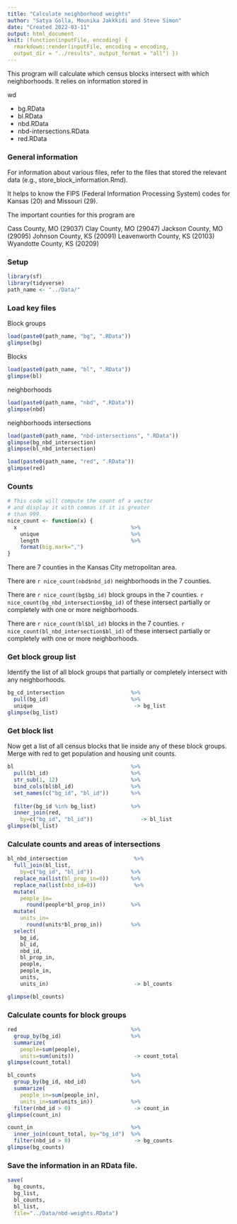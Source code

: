 ```yaml
---
title: "Calculate neighborhood weights"
author: "Satya Golla, Mounika Jakkkidi and Steve Simon"
date: "Created 2022-03-11"
output: html_document
knit: (function(inputFile, encoding) {
  rmarkdown::render(inputFile, encoding = encoding,
  output_dir = "../results", output_format = "all") })
---
```

This program will calculate which census blocks intersect with which neighborhoods. It relies on information stored in

wd

+ bg.RData
+ bl.RData
+ nbd.RData
+ nbd-intersections.RData
+ red.RData

### General information

For information about various files, refer to the files that stored the relevant data (e.g., store_block_information.Rmd).

It helps to know the FIPS (Federal Information Processing System) codes for Kansas (20) and Missouri (29).

The important counties for this program are

Cass County, MO (29037)
Clay County, MO (29047)
Jackson County, MO (29095)
Johnson County, KS (20091)
Leavenworth County, KS (20103)
Wyandotte County, KS (20209)

### Setup

```r
library(sf)
library(tidyverse)
path_name <- "../Data/"
```

### Load key files

Block groups

```r
load(paste0(path_name, "bg", ".RData"))
glimpse(bg)
```

Blocks

```r
load(paste0(path_name, "bl", ".RData"))
glimpse(bl)
```

neighborhoods

```r
load(paste0(path_name, "nbd", ".RData"))
glimpse(nbd)
```

neighborhoods intersections

```r
load(paste0(path_name, "nbd-intersections", ".RData"))
glimpse(bg_nbd_intersection)
glimpse(bl_nbd_intersection)
```

```r
load(paste0(path_name, "red", ".RData"))
glimpse(red)
```

### Counts

```r
# This code will compute the count of a vector
# and display it with commas if it is greater
# than 999.
nice_count <- function(x) {
  x                                    %>%
    unique                             %>%
    length                             %>%
    format(big.mark=",")
}
```

There are 7 counties in the Kansas City metropolitan area.

There are `r nice_count(nbd$nbd_id)` neighborhoods in the 7 counties.

There are 
`r nice_count(bg$bg_id)`
block groups in the 7 counties. 
`r nice_count(bg_nbd_intersection$bg_id)`
of these intersect partially or completely with one or more neighborhoods.

There are 
`r nice_count(bl$bl_id)`
blocks in the 7 counties. 
`r nice_count(bl_nbd_intersection$bl_id)` 
of these intersect partially or completely with one or more neighborhoods.

### Get block group list

Identify the list of all block groups that partially or completely intersect with any neighborhoods.

```r
bg_cd_intersection                     %>%
  pull(bg_id)                          %>%
  unique                                -> bg_list
glimpse(bg_list)
```

### Get block list

Now get a list of all census blocks that lie inside any of these block groups. Merge with red to get population and housing unit counts.

```r
bl                                     %>%
  pull(bl_id)                          %>%
  str_sub(1, 12)                       %>%
  bind_cols(bl$bl_id)                  %>%
  set_names(c("bg_id", "bl_id"))       %>%
  
  filter(bg_id %in% bg_list)           %>%
  inner_join(red, 
    by=c("bg_id", "bl_id"))               -> bl_list
glimpse(bl_list)
```

### Calculate counts and areas of intersections

```r
bl_nbd_intersection                     %>%
  full_join(bl_list, 
    by=c("bg_id", "bl_id"))            %>%
  replace_na(list(bl_prop_in=0))       %>%
  replace_na(list(nbd_id=0))            %>%
  mutate(
    people_in=
      round(people*bl_prop_in))        %>%
  mutate(
    units_in=
      round(units*bl_prop_in))         %>%
  select(
    bg_id,
    bl_id,
    nbd_id,
    bl_prop_in,
    people,
    people_in,
    units,
    units_in)                           -> bl_counts

glimpse(bl_counts)
```

### Calculate counts for block groups

```r
red                                    %>%
  group_by(bg_id)                      %>%
  summarize(
    people=sum(people),
    units=sum(units))                   -> count_total
glimpse(count_total)

bl_counts                              %>%
  group_by(bg_id, nbd_id)              %>%
  summarize(
    people_in=sum(people_in),
    units_in=sum(units_in))            %>%
  filter(nbd_id > 0)                    -> count_in
glimpse(count_in)

count_in                               %>%
  inner_join(count_total, by="bg_id")  %>%
  filter(nbd_id > 0)                    -> bg_counts
glimpse(bg_counts)
```
### Save the information in an RData file.

```r
save(
  bg_counts,
  bg_list,
  bl_counts,
  bl_list,
  file="../Data/nbd-weights.RData")
```
